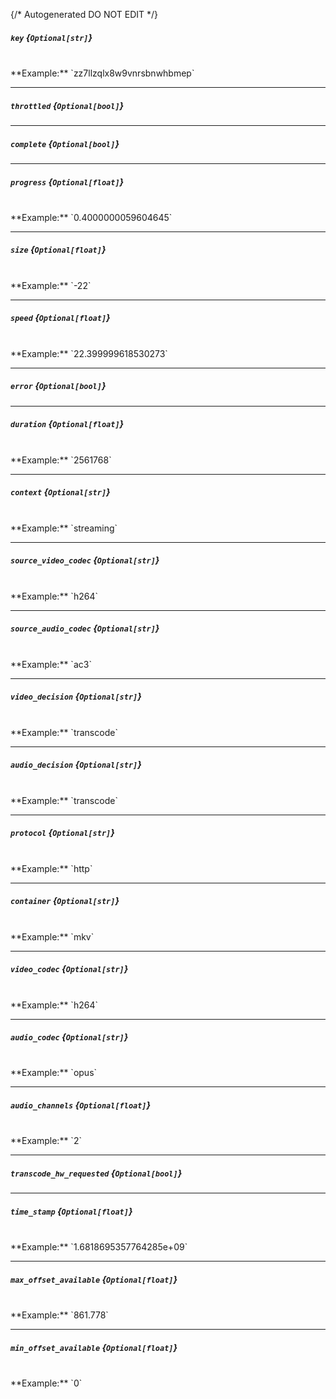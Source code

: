 {/* Autogenerated DO NOT EDIT  */}
##### `key` *{`Optional[str]`}*
<br/>
**Example:** `zz7llzqlx8w9vnrsbnwhbmep`

---
##### `throttled` *{`Optional[bool]`}*

---
##### `complete` *{`Optional[bool]`}*

---
##### `progress` *{`Optional[float]`}*
<br/>
**Example:** `0.4000000059604645`

---
##### `size` *{`Optional[float]`}*
<br/>
**Example:** `-22`

---
##### `speed` *{`Optional[float]`}*
<br/>
**Example:** `22.399999618530273`

---
##### `error` *{`Optional[bool]`}*

---
##### `duration` *{`Optional[float]`}*
<br/>
**Example:** `2561768`

---
##### `context` *{`Optional[str]`}*
<br/>
**Example:** `streaming`

---
##### `source_video_codec` *{`Optional[str]`}*
<br/>
**Example:** `h264`

---
##### `source_audio_codec` *{`Optional[str]`}*
<br/>
**Example:** `ac3`

---
##### `video_decision` *{`Optional[str]`}*
<br/>
**Example:** `transcode`

---
##### `audio_decision` *{`Optional[str]`}*
<br/>
**Example:** `transcode`

---
##### `protocol` *{`Optional[str]`}*
<br/>
**Example:** `http`

---
##### `container` *{`Optional[str]`}*
<br/>
**Example:** `mkv`

---
##### `video_codec` *{`Optional[str]`}*
<br/>
**Example:** `h264`

---
##### `audio_codec` *{`Optional[str]`}*
<br/>
**Example:** `opus`

---
##### `audio_channels` *{`Optional[float]`}*
<br/>
**Example:** `2`

---
##### `transcode_hw_requested` *{`Optional[bool]`}*

---
##### `time_stamp` *{`Optional[float]`}*
<br/>
**Example:** `1.6818695357764285e+09`

---
##### `max_offset_available` *{`Optional[float]`}*
<br/>
**Example:** `861.778`

---
##### `min_offset_available` *{`Optional[float]`}*
<br/>
**Example:** `0`


